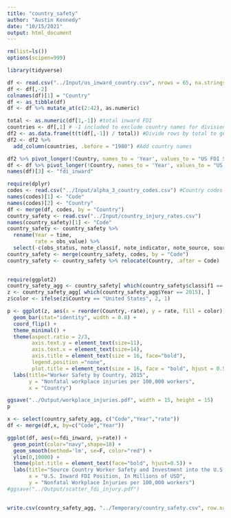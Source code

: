 ```yaml
---
title: "country_safety"
author: "Austin Kennedy"
date: "10/15/2021"
output: html_document
---
```


```r
rm(list=ls())
options(scipen=999)
```

```r
library(tidyverse)
```

```r
df <- read.csv("../Input/us_inward_country.csv", nrows = 65, na.strings = "n.s.", check.names = FALSE)
df <- df[,-2]
colnames(df)[1] = "Country"
df <- as_tibble(df)
df <- df %>% mutate_at(c(2:42), as.numeric)
```
```r
total <- as.numeric(df[1,-1]) #total inward FDI
countries <- df[,1] # -1 included to exclude country names for division
df2 <- as.data.frame(t(t(df[,-1]) / total)) #Divide rows by total to get shares
df2 <- df2 %>%
  add_column(countries, .before = "1980") #Add country names
```

```r
df2 %>% pivot_longer(!Country, names_to = 'Year', values_to = "US FDI Share")
df <- df %>% pivot_longer(!Country, names_to = 'Year', values_to = "US inward FDI")
names(df)[3] <- "fdi_inward"
```
```r
require(dplyr)
codes <- read.csv("../Input/alpha_3_country_codes.csv") #Country codes for workplace injuries data
names(codes)[1] <- "Code"
names(codes)[2] <- "Country"
df <- merge(df, codes, by = "Country")
country_safety <- read.csv("../Input/country_injury_rates.csv")
names(country_safety)[1] <- "Code"
country_safety <- country_safety %>%
  rename(Year = time,
         rate = obs_value) %>%
  select(-c(obs_status, note_classif, note_indicator, note_source, source))#Rename and drop columns
country_safety <- merge(country_safety, codes, by = "Code")
country_safety <- country_safety %>% relocate(Country, .after = Code)
  
```


```r
require(ggplot2)
country_safety_agg <- country_safety[ which(country_safety$classif1 == "ECO_AGGREGATE_TOTAL"), ] #Only country totals, not by industry
z <- country_safety_agg[ which(country_safety_agg$Year == 2015), ]
z$color <- ifelse(z$Country == "United States", 2, 1)

p <- ggplot(z, aes(x = reorder(Country,-rate), y = rate, fill = color)) +
  geom_bar(stat="identity", width = 0.8) +
  coord_flip() +
  theme_minimal() +
  theme(aspect.ratio = 2/3,
        axis.text.y = element_text(size=11),
        axis.text.x = element_text(size=14),
        axis.title = element_text(size = 16, face="bold"),
        legend.position ="none",
        plot.title = element_text(size = 16, face = "bold", hjust = 0.5)) +
  labs(title="Worker Safety by Country, 2015",
       y = "Nonfatal workplace injuries per 100,000 workers",
       x = "Country")

ggsave("../Output/workplace_injuries.pdf", width = 15, height = 15)
p
```

```r
x <- select(country_safety_agg, c("Code","Year","rate"))
df <- merge(df,x, by=c("Code","Year"))
```

```r
ggplot(df, aes(x=fdi_inward, y=rate)) +
  geom_point(color="navy",shape=18) +
  geom_smooth(method='lm', se=F, color="red") +
  ylim(0,10000) +
  theme(plot.title = element_text(face="bold", hjust=0.5)) + 
  labs(title="Source Country Worker Safety and Investment into the U.S.",
       x = "U.S. Inward FDI Position, In Millions of USD",
       y = "Nonfatal Workplace Injuries per 100,000 workers")
#ggsave("../Output/scatter_fdi_injury.pdf")
  
```

```r
write.csv(country_safety_agg, "../Temporary/country_safety.csv", row.names = FALSE)
```












